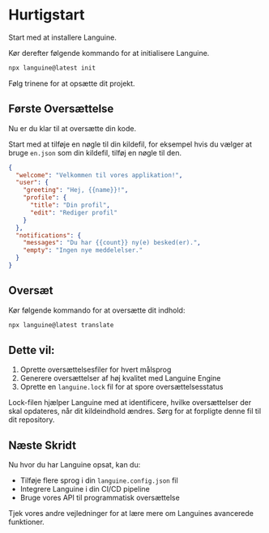 # Hurtigstart

Start med at installere Languine.

Kør derefter følgende kommando for at initialisere Languine.

```bash title="Terminal"
npx languine@latest init
```

Følg trinene for at opsætte dit projekt.

## Første Oversættelse

Nu er du klar til at oversætte din kode.

Start med at tilføje en nøgle til din kildefil, for eksempel hvis du vælger at bruge `en.json` som din kildefil, tilføj en nøgle til den.

```json title="src/locales/en.json"
{
  "welcome": "Velkommen til vores applikation!",
  "user": {
    "greeting": "Hej, {{name}}!",
    "profile": {
      "title": "Din profil",
      "edit": "Rediger profil"
    }
  },
  "notifications": {
    "messages": "Du har {{count}} ny(e) besked(er).",
    "empty": "Ingen nye meddelelser."
  }
}

```


## Oversæt

Kør følgende kommando for at oversætte dit indhold:

```bash title="Terminal"
npx languine@latest translate
```

## Dette vil:
1. Oprette oversættelsesfiler for hvert målsprog
2. Generere oversættelser af høj kvalitet med Languine Engine
3. Oprette en `languine.lock` fil for at spore oversættelsesstatus

Lock-filen hjælper Languine med at identificere, hvilke oversættelser der skal opdateres, når dit kildeindhold ændres. Sørg for at forpligte denne fil til dit repository.

## Næste Skridt

Nu hvor du har Languine opsat, kan du:
- Tilføje flere sprog i din `languine.config.json` fil
- Integrere Languine i din CI/CD pipeline
- Bruge vores API til programmatisk oversættelse

Tjek vores andre vejledninger for at lære mere om Languines avancerede funktioner.